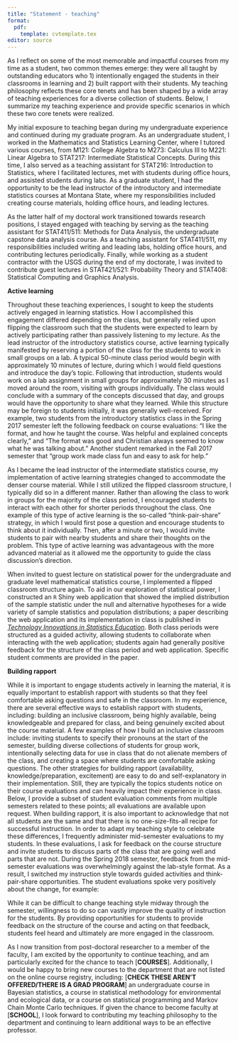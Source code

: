 ```yaml
---
title: "Statement - teaching"
format: 
  pdf:
    template: cvtemplate.tex
editor: source
---
```

<!-- advice: https://crlt.umich.edu/sites/default/files/resource_files/CRLT_no23.pdf -->

\begin{flushright}
Christian Stratton

\href{mailto:christianstratton@montana.edu}{christianstratton@montana.edu}
\end{flushright}

\begin{center}
\textbf{Teaching statement} 
\end{center}

As I reflect on some of the most memorable and impactful courses from my time as a student, two common themes emerge: they were all taught by outstanding educators who 1) intentionally engaged the students in their classrooms in learning and 2) built rapport with their students. My teaching philosophy reflects these core tenets and has been shaped by a wide array of teaching experiences for a diverse collection of students. Below, I summarize my teaching experience and provide specific scenarios in which these two core tenets were realized. 

\vspace*{2mm}

My initial exposure to teaching began during my undergraduate experience and continued during my graduate program. As an undergraduate student, I worked in the Mathematics and Statistics Learning Center, where I tutored various courses, from M121: College Algebra to M273: Calculus III to M221: Linear Algebra to STAT217: Intermediate Statistical Concepts. During this time, I also served as a teaching assistant for STAT216: Introduction to Statistics, where I facilitated lectures, met with students during office hours, and assisted students during labs. As a graduate student, I had the opportunity to be the lead instructor of the introductory and intermediate statistics courses at Montana State, where my responsibilities included creating course materials, holding office hours, and leading lectures. 

\vspace*{2mm}

As the latter half of my doctoral work transitioned towards research positions, I stayed engaged with teaching by serving as the teaching assistant for STAT411/511: Methods for Data Analysis, the undergraduate capstone data analysis course. As a teaching assistant for STAT411/511, my responsibilities included writing and leading labs, holding office hours, and contributing lectures periodically. Finally, while working as a student contractor with the USGS during the end of my doctorate, I was invited to contribute guest lectures in STAT421/521: Probability Theory and STAT408: Statistical Computing and Graphics Analysis. 

\vspace*{2mm}

**Active learning**

\vspace*{2mm}

Throughout these teaching experiences, I sought to keep the students actively engaged in learning statistics. How I accomplished this engagement differed depending on the class, but generally relied upon flipping the classroom such that the students were expected to learn by actively participating rather than passively listening to my lecture. As the lead instructor of the introductory statistics course, active learning typically manifested by reserving a portion of the class for the students to work in small groups on a lab. A typical 50-minute class period would begin with approximately 10 minutes of lecture, during which I would field questions and introduce the day's topic. Following that introduction, students would work on a lab assignment in small groups for approximately 30 minutes as I moved around the room, visiting with groups individually. The class would conclude with a summary of the concepts discussed that day, and groups would have the opportunity to share what they learned. While this structure may be foreign to students initially, it was generally well-received. For example, two students from the introductory statistics class in the Spring 2017 semester left the following feedback on course evaluations: "I like the format, and how he taught the course. Was helpful and explained concepts clearly," and "The format was good and Christian always seemed to know what he was talking about." Another student remarked in the Fall 2017 semester that "group work made class fun and easy to ask for help."

\vspace*{2mm}

As I became the lead instructor of the intermediate statistics course, my implementation of active learning strategies changed to accommodate the denser course material. While I still utilized the flipped classroom structure, I typically did so in a different manner. Rather than allowing the class to work in groups for the majority of the class period, I encouraged students to interact with each other for shorter periods throughout the class. One example of this type of active learning is the so-called "think-pair-share" strategy, in which I would first pose a question and encourage students to think about it individually. Then, after a minute or two, I would invite students to pair with nearby students and share their thoughts on the problem. This type of active learning was advantageous with the more advanced material as it allowed me the opportunity to guide the class discussion's direction.

\vspace*{2mm}

When invited to guest lecture on statistical power for the undergraduate and graduate level mathematical statistics course, I implemented a flipped classroom structure again. To aid in our exploration of statistical power, I constructed an `R` Shiny web application that showed the implied distribution of the sample statistic under the null and alternative hypotheses for a wide variety of sample statistics and population distributions; a paper describing the web application and its implementation in class is published in [*Technology Innovations in Statistics Education*](https://doi.org/10.5070/T513146468). Both class periods were structured as a guided activity, allowing students to collaborate when interacting with the web application; students again had generally positive feedback for the structure of the class period and web application. Specific student comments are provided in the paper.

\vspace*{2mm}

**Building rapport**

\vspace*{2mm}

While it is important to engage students actively in learning the material, it is equally important to establish rapport with students so that they feel comfortable asking questions and safe in the classroom. In my experience, there are several effective ways to establish rapport with students, including: building an inclusive classroom, being highly available, being knowledgeable and prepared for class, and being genuinely excited about the course material. A few examples of how I build an inclusive classroom include: inviting students to specify their pronouns at the start of the semester, building diverse collections of students for group work, intentionally selecting data for use in class that do not alienate members of the class, and creating a space where students are comfortable asking questions. The other strategies for building rapport (availability, knowledge/preparation, excitement) are easy to do and self-explanatory in their implementation. Still, they are typically the topics students notice on their course evaluations and can heavily impact their experience in class. Below, I provide a subset of student evaluation comments from multiple semesters related to these points; all evaluations are available upon request. 
\begin{itemize}
\item Christian did a fantastic job of teaching this class. Mastery of course material was obvious, but he tried hard to stimulate one's interest for statistics. He was always available for assistance as well. Thanks for an awesome semester Christian, I really enjoyed this class, which is saying something because I don't really like math at all. You're a great teacher, keep it up.
\item Christian was a very kind and caring instructor. He was always available and willing to help everyone. Overall was great to work with. 
\item Professor seemed excited about stats so class was not boring. Professor always available when help was needed. Thanks!
\item Amazing teacher! He was very helpful + responsive to any questions we had throughout the semester. Christian is definitely an asset to the MSU stats department. 
\item Mr. Stratton is a great instructor. He is extremely helpful and clear in his presentations. He gives excellent and timely feedback and obviously puts a lot of effort into teaching this course. 
\item Great instructor for this course, he knew his material very well and knew how to teach it to us. He went out of his way to make reviews and prepare us for homework and tests. Really enjoyed learnings stats from him and would recommend him to my peers taking 216 in the future. Put in a lot of effort and was always helpful and understanding.
\item I appreciate your knowledge of the material and your willingness to help anytime.
\item Christian is a great teacher who clearly loves stats and is very concerned with students understanding of the material. 
\item I don't quite like stats, but I didn't hate coming to class because Christian was always excited to be there and made a difficult subject learnable by breaking it up into bite size pieces.
\item You genuinely cared about all of us and our understanding of statistics. You were enthusiastic (even when we weren't) and you went above and beyond for us even when you didn't have to. You have been the best TA I've had so far in my college career. It was a pleasure to learn statistics from you Christian!
\item Christan was one of the best teachers I've ever had. He was always available and actually was very helpful. He never made me feel stupid for asking a questions, which I've never had with a teacher before. He understood statistics very well and knew how to teach it to make sense. I would not have an A in stats if Christian wasn't my teacher.
\item Instructor was awesome, very educated in the subject. Knows how to adapt to your learning style to make it easier for you to understand the subject at hand. Would love to take another class taught by this instructor!
\end{itemize}

When building rapport, it is also important to acknowledge that not all students are the same and that there is no one-size-fits-all recipe for successful instruction. In order to adapt my teaching style to celebrate these differences, I frequently administer mid-semester evaluations to my students. In these evaluations, I ask for feedback on the course structure and invite students to discuss parts of the class that are going well and parts that are not. During the Spring 2018 semester, feedback from the mid-semester evaluations was overwhelmingly against the lab-style format. As a result, I switched my instruction style towards guided activities and think-pair-share opportunities. The student evaluations spoke very positively about the change, for example:
\begin{itemize}
\item The change in the way the class was taught at the end of the semester worked much better
\item Class went well. Breaking activities into group work and coming back together as a class was okay. Working as a class went better.
\item Didn't learn that much from the group work but when taught up front/asked for help things become more clear.
\item I thought that the course was very well known and explained well, I liked the flexibility you had with what teaching methods worked better. Overall, a good stats TA.
\end{itemize}
While it can be difficult to change teaching style midway through the semester, willingness to do so can vastly improve the quality of instruction for the students. By providing opportunities for students to provide feedback on the structure of the course and acting on that feedback, students feel heard and ultimately are more engaged in the classroom. 
\vspace*{2mm}

As I now transition from post-doctoral researcher to a member of the faculty, I am excited by the opportunity to continue teaching, and am particularly excited for the chance to teach [**COURSES**]. Additionally, I would be happy to bring new courses to the department that are not listed on the online course registry, including: [**CHECK THESE AREN'T OFFERED/THERE IS A GRAD PROGRAM**] an undergraduate course in Bayesian statistics, a course in statistical methodology for environmental and ecological data, or a course on statistical programming and Markov Chain Monte Carlo techniques. If given the chance to become faculty at [**SCHOOL**], I look forward to contributing my teaching philosophy to the department and continuing to learn additional ways to be an effective professor. 


<!-- I still vividly remember sitting down for my first day of introductory statistics with Dr. Katharine Banner in the fall of 2015. As we all wrestled with the installation of `R`, `R` Markdown, and MikTeX, Dr. Banner shared visualizations created in `R` from various projects during graduate school. Her excitement was palpable as she described the power of statistics to provide data-driven solutions to real-world problems. I recall spending the rest of my evening with the `cars` data set and StackOverflow, trying to figure out how to overlay a density plot on a histogram. -->

<!-- \vspace*{2mm} -->

<!-- A year later, I found myself enrolled in probability theory with Dr. Jennifer Green, thumbing through the course calendar before class, intimidated by terms like "Jacobian transformations" and "moment-generating functions." My anxiety was immediately alleviated as the ice-breaker on the first day of class ignited a 30-minute discussion about our backgrounds, expectations, and the power of statistics to change the way people think about the world. Each of the following classes began with a prompt first discussed in small groups, then again shared as a class. This technique left me feeling excited for class despite my trepidation prior to the start of the semester. For the remainder of my time in school, Dr. Green remained remarkably approachable, always happy to talk about effective teaching strategies, or other statistical novelties, such as how the hypergeometric distribution may be used in forensic glass comparison. -->

<!-- \vspace*{2mm} -->

<!-- Two years later in the fall of 2017, I enrolled in Bayesian data analysis with Dr. Andrew Hoegh. Frequently throughout the semester, Dr. Hoegh flipped the classroom, encouraging us to work in groups to derive posterior distributions and construct MCMC samplers. During this time, Dr. Hoegh would visit with each group and field questions, at times posing new questions for the group to ponder. Through this process, I developed a deep curiosity for Bayesian statistics, which motivated me to visit Dr. Hoegh's office hours frequently. During these visits, we had lengthy conversations about the philosophy of Bayesian statistics, practical applications, and the nuts and bolts of Bayesian computation. These conversations are particularly memorable, as Dr. Hoegh would tirelessly entertain my curiosities, often answering questions with questions and encouraging me to dive deeper into literature and scholarship. -->







